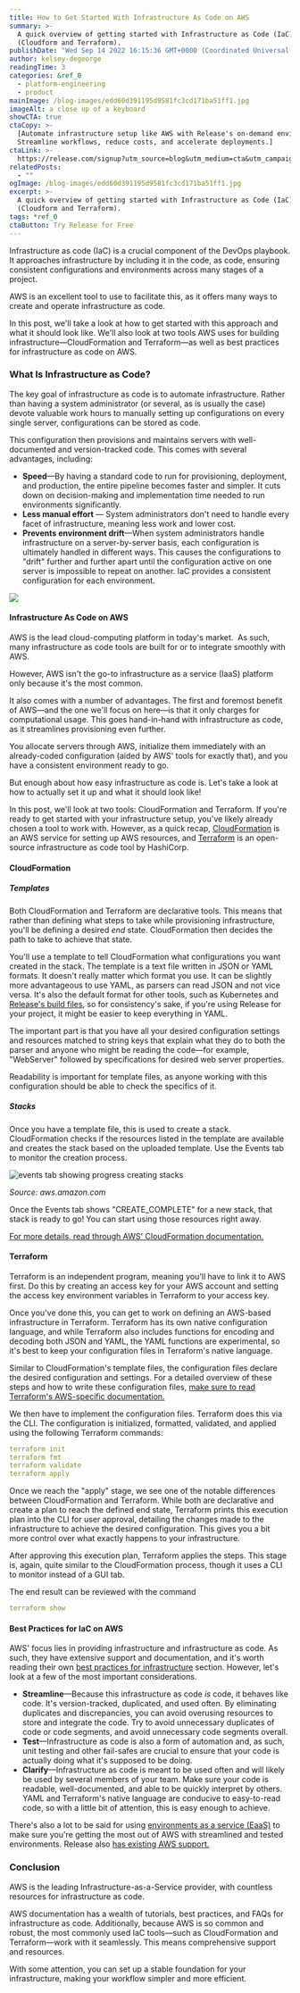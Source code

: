 ```yaml
---
title: How to Get Started With Infrastructure As Code on AWS
summary: >-
  A quick overview of getting started with Infrastructure as Code (IaC) on AWS
  (Cloudform and Terraform).
publishDate: "Wed Sep 14 2022 16:15:36 GMT+0000 (Coordinated Universal Time)"
author: kelsey-degeorge
readingTime: 3
categories: &ref_0
  - platform-engineering
  - product
mainImage: /blog-images/edd60d391195d9581fc3cd171ba51ff1.jpg
imageAlt: a close up of a keyboard
showCTA: true
ctaCopy: >-
  [Automate infrastructure setup like AWS with Release's on-demand environments.
  Streamline workflows, reduce costs, and accelerate deployments.]
ctaLink: >-
  https://release.com/signup?utm_source=blog&utm_medium=cta&utm_campaign=blog-cta&utm_content=how-to-get-started-with-infrastructure-as-code-on-aws
relatedPosts:
  - ""
ogImage: /blog-images/edd60d391195d9581fc3cd171ba51ff1.jpg
excerpt: >-
  A quick overview of getting started with Infrastructure as Code (IaC) on AWS
  (Cloudform and Terraform).
tags: *ref_0
ctaButton: Try Release for Free
---
```


Infrastructure as code (IaC) is a crucial component of the DevOps playbook. It approaches infrastructure by including it in the code, as code, ensuring consistent configurations and environments across many stages of a project.

AWS is an excellent tool to use to facilitate this, as it offers many ways to create and operate infrastructure as code.

In this post, we'll take a look at how to get started with this approach and what it should look like. We'll also look at two tools AWS uses for building infrastructure—CloudFormation and Terraform—as well as best practices for infrastructure as code on AWS.

### What Is Infrastructure as Code?

The key goal of infrastructure as code is to automate infrastructure. Rather than having a system administrator (or several, as is usually the case) devote valuable work hours to manually setting up configurations on every single server, configurations can be stored as code.

This configuration then provisions and maintains servers with well-documented and version-tracked code. This comes with several advantages, including:

- **Speed**—By having a standard code to run for provisioning, deployment, and production, the entire pipeline becomes faster and simpler. It cuts down on decision-making and implementation time needed to run environments significantly.
- **Less manual effort** — System administrators don't need to handle every facet of infrastructure, meaning less work and lower cost.
- **Prevents environment drift**—When system administrators handle infrastructure on a server-by-server basis, each configuration is ultimately handled in different ways. This causes the configurations to "drift" further and further apart until the configuration active on one server is impossible to repeat on another. IaC provides a consistent configuration for each environment.

![](/blog-images/95832d4a6cd1f353b3c85efc94bf4b23.jpeg)

#### Infrastructure As Code on AWS

AWS is the lead cloud-computing platform in today's market.  As such, many infrastructure as code tools are built for or to integrate smoothly with AWS.

However, AWS isn't the go-to infrastructure as a service (IaaS) platform only because it's the most common.

It also comes with a number of advantages. The first and foremost benefit of AWS—and the one we'll focus on here—is that it only charges for computational usage. This goes hand-in-hand with infrastructure as code, as it streamlines provisioning even further.

You allocate servers through AWS, initialize them immediately with an already-coded configuration (aided by AWS' tools for exactly that), and you have a consistent environment ready to go.

But enough about how easy infrastructure as code is. Let's take a look at how to actually set it up and what it should look like!

In this post, we'll look at two tools: CloudFormation and Terraform. If you're ready to get started with your infrastructure setup, you've likely already chosen a tool to work with. However, as a quick recap, [CloudFormation](https://docs.aws.amazon.com/cloudformation/index.html) is an AWS service for setting up AWS resources, and [Terraform](https://www.terraform.io/intro) is an open-source infrastructure as code tool by HashiCorp.

#### CloudFormation

##### Templates

Both CloudFormation and Terraform are declarative tools. This means that rather than defining what steps to take while provisioning infrastructure, you'll be defining a desired _end_ state. CloudFormation then decides the path to take to achieve that state.

You'll use a template to tell CloudFormation what configurations you want created in the stack. The template is a text file written in JSON or YAML formats. It doesn't really matter which format you use. It can be slightly more advantageous to use YAML, as parsers can read JSON and not vice versa. It's also the default format for other tools, such as Kubernetes and [Release's build files,](https://docs.release.com/reference-documentation/release.yaml) so for consistency's sake, if you're using Release for your project, it might be easier to keep everything in YAML.

The important part is that you have all your desired configuration settings and resources matched to string keys that explain what they do to both the parser and anyone who might be reading the code—for example, "WebServer" followed by specifications for desired web server properties.

Readability is important for template files, as anyone working with this configuration should be able to check the specifics of it.

##### Stacks

Once you have a template file, this is used to create a stack. CloudFormation checks if the resources listed in the template are available and creates the stack based on the uploaded template. Use the Events tab to monitor the creation process.

![events tab showing progress creating stacks](/blog-images/868973b67f4e87560d5e0597da00262a.png)

_Source: aws.amazon.com_

Once the Events tab shows "CREATE_COMPLETE" for a new stack, that stack is ready to go! You can start using those resources right away.

[For more details, read through AWS' CloudFormation documentation.](https://docs.aws.amazon.com/cloudformation/index.html)

#### Terraform

Terraform is an independent program, meaning you'll have to link it to AWS first. Do this by creating an access key for your AWS account and setting the access key environment variables in Terraform to your access key.

Once you've done this, you can get to work on defining an AWS-based infrastructure in Terraform. Terraform has its own native configuration language, and while Terraform also includes functions for encoding and decoding both JSON and YAML, the YAML functions are experimental, so it's best to keep your configuration files in Terraform's native language.

Similar to CloudFormation's template files, the configuration files declare the desired configuration and settings. For a detailed overview of these steps and how to write these configuration files, [make sure to read Terraform's AWS-specific documentation.](https://learn.hashicorp.com/collections/terraform/aws-get-started)

We then have to implement the configuration files. Terraform does this via the CLI. The configuration is initialized, formatted, validated, and applied using the following Terraform commands:

```yaml
terraform init
terraform fmt
terraform validate
terraform apply
```

Once we reach the "apply" stage, we see one of the notable differences between CloudFormation and Terraform. While both are declarative and create a plan to reach the defined end state, Terraform prints this execution plan into the CLI for user approval, detailing the changes made to the infrastructure to achieve the desired configuration. This gives you a bit more control over what exactly happens to your infrastructure.

After approving this execution plan, Terraform applies the steps. This stage is, again, quite similar to the CloudFormation process, though it uses a CLI to monitor instead of a GUI tab.

The end result can be reviewed with the command

```yaml
terraform show
```

#### Best Practices for IaC on AWS

AWS' focus lies in providing infrastructure and infrastructure as code. As such, they have extensive support and documentation, and it's worth reading their own [best practices for infrastructure](https://docs.aws.amazon.com/cdk/v2/guide/best-practices.html) section. However, let's look at a few of the most important considerations.

- **Streamline**—Because this infrastructure as code _is_ code, it behaves like code. It's version-tracked, duplicated, and used often. By eliminating duplicates and discrepancies, you can avoid overusing resources to store and integrate the code. Try to avoid unnecessary duplicates of code or code segments, and avoid unnecessary code segments overall.
- **Test**—Infrastructure as code is also a form of automation and, as such, unit testing and other fail-safes are crucial to ensure that your code is actually doing what it's supposed to be doing.
- **Clarify**—Infrastructure as code is meant to be used often and will likely be used by several members of your team. Make sure your code is readable, well-documented, and able to be quickly interpret by others. YAML and Terraform's native language are conducive to easy-to-read code, so with a little bit of attention, this is easy enough to achieve.

There's also a lot to be said for using [environments as a service (EaaS)](https://release.com/blog/environments-as-a-service-eaas-top-3-benefits) to make sure you're getting the most out of AWS with streamlined and tested environments. Release also [has existing AWS support.](https://docs.aws.amazon.com/cdk/v2/guide/best-practices.html)

### Conclusion

AWS is the leading Infrastructure-as-a-Service provider, with countless resources for infrastructure as code.

AWS documentation has a wealth of tutorials, best practices, and FAQs for infrastructure as code. Additionally, because AWS is so common and robust, the most commonly used IaC tools—such as CloudFormation and Terraform—work with it seamlessly. This means comprehensive support and resources.

With some attention, you can set up a stable foundation for your infrastructure, making your workflow simpler and more efficient.
